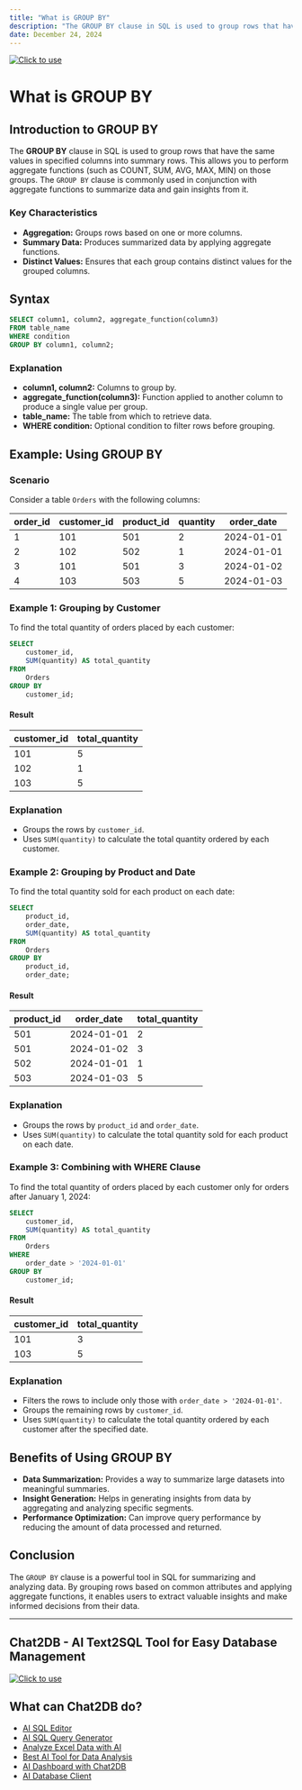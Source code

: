 ```yaml
---
title: "What is GROUP BY"
description: "The GROUP BY clause in SQL is used to group rows that have the same values in specified columns into summary rows."
date: December 24, 2024
---
```

[![Click to use](/image/blog/bg/chat2db1.png)](https://app.chat2db.ai/)
# What is GROUP BY

## Introduction to GROUP BY

The **GROUP BY** clause in SQL is used to group rows that have the same values in specified columns into summary rows. This allows you to perform aggregate functions (such as COUNT, SUM, AVG, MAX, MIN) on those groups. The `GROUP BY` clause is commonly used in conjunction with aggregate functions to summarize data and gain insights from it.

### Key Characteristics

- **Aggregation:** Groups rows based on one or more columns.
- **Summary Data:** Produces summarized data by applying aggregate functions.
- **Distinct Values:** Ensures that each group contains distinct values for the grouped columns.

## Syntax

```sql
SELECT column1, column2, aggregate_function(column3)
FROM table_name
WHERE condition
GROUP BY column1, column2;
```

### Explanation

- **column1, column2:** Columns to group by.
- **aggregate_function(column3):** Function applied to another column to produce a single value per group.
- **table_name:** The table from which to retrieve data.
- **WHERE condition:** Optional condition to filter rows before grouping.

## Example: Using GROUP BY

### Scenario

Consider a table `Orders` with the following columns:

| order_id | customer_id | product_id | quantity | order_date |
|----------|-------------|------------|----------|------------|
| 1        | 101         | 501        | 2        | 2024-01-01 |
| 2        | 102         | 502        | 1        | 2024-01-01 |
| 3        | 101         | 501        | 3        | 2024-01-02 |
| 4        | 103         | 503        | 5        | 2024-01-03 |

### Example 1: Grouping by Customer

To find the total quantity of orders placed by each customer:

```sql
SELECT 
    customer_id, 
    SUM(quantity) AS total_quantity
FROM 
    Orders
GROUP BY 
    customer_id;
```

#### Result

| customer_id | total_quantity |
|-------------|----------------|
| 101         | 5              |
| 102         | 1              |
| 103         | 5              |

### Explanation

- Groups the rows by `customer_id`.
- Uses `SUM(quantity)` to calculate the total quantity ordered by each customer.

### Example 2: Grouping by Product and Date

To find the total quantity sold for each product on each date:

```sql
SELECT 
    product_id, 
    order_date, 
    SUM(quantity) AS total_quantity
FROM 
    Orders
GROUP BY 
    product_id, 
    order_date;
```

#### Result

| product_id | order_date | total_quantity |
|------------|------------|----------------|
| 501        | 2024-01-01 | 2              |
| 501        | 2024-01-02 | 3              |
| 502        | 2024-01-01 | 1              |
| 503        | 2024-01-03 | 5              |

### Explanation

- Groups the rows by `product_id` and `order_date`.
- Uses `SUM(quantity)` to calculate the total quantity sold for each product on each date.

### Example 3: Combining with WHERE Clause

To find the total quantity of orders placed by each customer only for orders after January 1, 2024:

```sql
SELECT 
    customer_id, 
    SUM(quantity) AS total_quantity
FROM 
    Orders
WHERE 
    order_date > '2024-01-01'
GROUP BY 
    customer_id;
```

#### Result

| customer_id | total_quantity |
|-------------|----------------|
| 101         | 3              |
| 103         | 5              |

### Explanation

- Filters the rows to include only those with `order_date > '2024-01-01'`.
- Groups the remaining rows by `customer_id`.
- Uses `SUM(quantity)` to calculate the total quantity ordered by each customer after the specified date.

## Benefits of Using GROUP BY

- **Data Summarization:** Provides a way to summarize large datasets into meaningful summaries.
- **Insight Generation:** Helps in generating insights from data by aggregating and analyzing specific segments.
- **Performance Optimization:** Can improve query performance by reducing the amount of data processed and returned.

## Conclusion

The `GROUP BY` clause is a powerful tool in SQL for summarizing and analyzing data. By grouping rows based on common attributes and applying aggregate functions, it enables users to extract valuable insights and make informed decisions from their data.

---

## Chat2DB - AI Text2SQL Tool for Easy Database Management

[![Click to use](/image/blog/chat2db.png)](https://app.chat2db.ai/)

## What can Chat2DB do?

- [AI SQL Editor](https://chat2db.ai/feature/AI%20SQL%20Editor)
- [AI SQL Query Generator](https://chat2db.ai/feature/AI%20SQL%20Query%20Generator)
- [Analyze Excel Data with AI](https://chat2db.ai/feature/Analyze%20Excel%20Data%20with%20AI)
- [Best AI Tool for Data Analysis](https://chat2db.ai/feature/Best%20AI%20Tool%20for%20Data%20Analysis)
- [AI Dashboard with Chat2DB](https://chat2db.ai/feature/AI%20Dashboard%20with%20Chat2DB)
- [AI Database Client](https://chat2db.ai/feature/AI%20Database%20Client)
